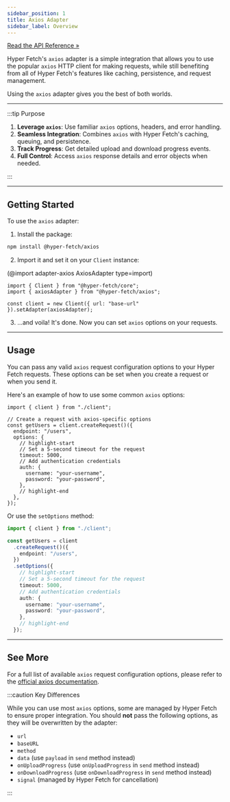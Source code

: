 ```yaml
---
sidebar_position: 1
title: Axios Adapter
sidebar_label: Overview
---
```


[Read the API Reference »](/docs/api/adapter-axios/Variables/AxiosAdapter.mdx)

Hyper Fetch's `axios` adapter is a simple integration that allows you to use the popular `axios` HTTP client for making
requests, while still benefiting from all of Hyper Fetch's features like caching, persistence, and request management.

Using the `axios` adapter gives you the best of both worlds.

---

:::tip Purpose

1.  **Leverage `axios`**: Use familiar `axios` options, headers, and error handling.
2.  **Seamless Integration**: Combines `axios` with Hyper Fetch's caching, queuing, and persistence.
3.  **Track Progress**: Get detailed upload and download progress events.
4.  **Full Control**: Access `axios` response details and error objects when needed.

:::

---

## Getting Started

To use the `axios` adapter:

1. Install the package:

```bash npm2yarn2pnpm
npm install @hyper-fetch/axios
```

2. Import it and set it on your `Client` instance:

(@import adapter-axios AxiosAdapter type=import)

```tsx
import { Client } from "@hyper-fetch/core";
import { axiosAdapter } from "@hyper-fetch/axios";

const client = new Client({ url: "base-url" }).setAdapter(axiosAdapter);
```

3. ...and voila! It's done. Now you can set `axios` options on your requests.

---

## Usage

You can pass any valid `axios` request configuration options to your Hyper Fetch requests. These options can be set when
you create a request or when you send it.

Here's an example of how to use some common `axios` options:

```tsx
import { client } from "./client";

// Create a request with axios-specific options
const getUsers = client.createRequest()({
  endpoint: "/users",
  options: {
    // highlight-start
    // Set a 5-second timeout for the request
    timeout: 5000,
    // Add authentication credentials
    auth: {
      username: "your-username",
      password: "your-password",
    },
    // highlight-end
  },
});
```

Or use the `setOptions` method:

```ts
import { client } from "./client";

const getUsers = client
  .createRequest()({
    endpoint: "/users",
  })
  .setOptions({
    // highlight-start
    // Set a 5-second timeout for the request
    timeout: 5000,
    // Add authentication credentials
    auth: {
      username: "your-username",
      password: "your-password",
    },
    // highlight-end
  });
```

---

## See More

For a full list of available `axios` request configuration options, please refer to the
[official axios documentation](https://axios-http.com/docs/req_config).

:::caution Key Differences

While you can use most `axios` options, some are managed by Hyper Fetch to ensure proper integration. You should **not**
pass the following options, as they will be overwritten by the adapter:

- `url`
- `baseURL`
- `method`
- `data` (use `payload` in `send` method instead)
- `onUploadProgress` (use `onUploadProgress` in `send` method instead)
- `onDownloadProgress` (use `onDownloadProgress` in `send` method instead)
- `signal` (managed by Hyper Fetch for cancellation)

:::
